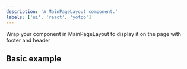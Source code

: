 ```yaml
---
description: 'A MainPageLayout component.'
labels: ['ui', 'react', 'yotpo']
---
```



Wrap your component in MainPageLayout to display it on the page with footer and header

## Basic example

<PresentationCanvas>
  <FjWild />
</PresentationCanvas>
